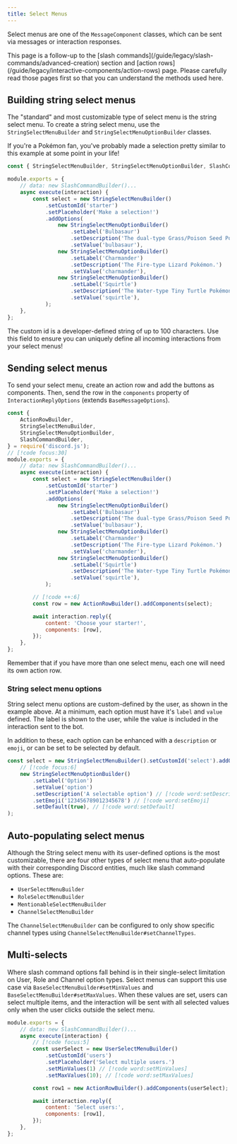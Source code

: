 ```yaml
---
title: Select Menus
---
```


Select menus are one of the `MessageComponent` classes, which can be sent via messages or interaction responses.

<Callout>
	This page is a follow-up to the [slash commands](/guide/legacy/slash-commands/advanced-creation) section and [action
	rows](/guide/legacy/interactive-components/action-rows) page. Please carefully read those pages first so that you can
	understand the methods used here.
</Callout>

## Building string select menus

The "standard" and most customizable type of select menu is the string select menu. To create a string select menu, use the `StringSelectMenuBuilder` and `StringSelectMenuOptionBuilder` classes.

If you're a Pokémon fan, you've probably made a selection pretty similar to this example at some point in your life!

```js
const { StringSelectMenuBuilder, StringSelectMenuOptionBuilder, SlashCommandBuilder } = require('discord.js');

module.exports = {
	// data: new SlashCommandBuilder()...
	async execute(interaction) {
		const select = new StringSelectMenuBuilder()
			.setCustomId('starter')
			.setPlaceholder('Make a selection!')
			.addOptions(
				new StringSelectMenuOptionBuilder()
					.setLabel('Bulbasaur')
					.setDescription('The dual-type Grass/Poison Seed Pokémon.')
					.setValue('bulbasaur'),
				new StringSelectMenuOptionBuilder()
					.setLabel('Charmander')
					.setDescription('The Fire-type Lizard Pokémon.')
					.setValue('charmander'),
				new StringSelectMenuOptionBuilder()
					.setLabel('Squirtle')
					.setDescription('The Water-type Tiny Turtle Pokémon.')
					.setValue('squirtle'),
			);
	},
};
```

<Callout>
	The custom id is a developer-defined string of up to 100 characters. Use this field to ensure you can uniquely define
	all incoming interactions from your select menus!
</Callout>

## Sending select menus

To send your select menu, create an action row and add the buttons as components. Then, send the row in the `components` property of `InteractionReplyOptions` (extends `BaseMessageOptions`).

```js
const {
	ActionRowBuilder,
	StringSelectMenuBuilder,
	StringSelectMenuOptionBuilder,
	SlashCommandBuilder,
} = require('discord.js');
// [!code focus:30]
module.exports = {
	// data: new SlashCommandBuilder()...
	async execute(interaction) {
		const select = new StringSelectMenuBuilder()
			.setCustomId('starter')
			.setPlaceholder('Make a selection!')
			.addOptions(
				new StringSelectMenuOptionBuilder()
					.setLabel('Bulbasaur')
					.setDescription('The dual-type Grass/Poison Seed Pokémon.')
					.setValue('bulbasaur'),
				new StringSelectMenuOptionBuilder()
					.setLabel('Charmander')
					.setDescription('The Fire-type Lizard Pokémon.')
					.setValue('charmander'),
				new StringSelectMenuOptionBuilder()
					.setLabel('Squirtle')
					.setDescription('The Water-type Tiny Turtle Pokémon.')
					.setValue('squirtle'),
			);

		// [!code ++:6]
		const row = new ActionRowBuilder().addComponents(select);

		await interaction.reply({
			content: 'Choose your starter!',
			components: [row],
		});
	},
};
```

<Callout>Remember that if you have more than one select menu, each one will need its own action row.</Callout>

### String select menu options

String select menu options are custom-defined by the user, as shown in the example above. At a minimum, each option must have it's `label` and `value` defined. The label is shown to the user, while the value is included in the interaction sent to the bot.

In addition to these, each option can be enhanced with a `description` or `emoji`, or can be set to be selected by default.

```js
const select = new StringSelectMenuBuilder().setCustomId('select').addOptions(
	// [!code focus:6]
	new StringSelectMenuOptionBuilder()
		.setLabel('Option')
		.setValue('option')
		.setDescription('A selectable option') // [!code word:setDescription]
		.setEmoji('123456789012345678') // [!code word:setEmoji]
		.setDefault(true), // [!code word:setDefault]
);
```

## Auto-populating select menus

Although the String select menu with its user-defined options is the most customizable, there are four other types of select menu that auto-populate with their corresponding Discord entities, much like slash command options. These are:

- `UserSelectMenuBuilder`
- `RoleSelectMenuBuilder`
- `MentionableSelectMenuBuilder`
- `ChannelSelectMenuBuilder`

The `ChannelSelectMenuBuilder` can be configured to only show specific channel types using `ChannelSelectMenuBuilder#setChannelTypes`.

## Multi-selects

Where slash command options fall behind is in their single-select limitation on User, Role and Channel option types. Select menus can support this use case via `BaseSelectMenuBuilder#setMinValues` and `BaseSelectMenuBuilder#setMaxValues`. When these values are set, users can select multiple items, and the interaction will be sent with all selected values only when the user clicks outside the select menu.

```js
module.exports = {
	// data: new SlashCommandBuilder()...
	async execute(interaction) {
		// [!code focus:5]
		const userSelect = new UserSelectMenuBuilder()
			.setCustomId('users')
			.setPlaceholder('Select multiple users.')
			.setMinValues(1) // [!code word:setMinValues]
			.setMaxValues(10); // [!code word:setMaxValues]

		const row1 = new ActionRowBuilder().addComponents(userSelect);

		await interaction.reply({
			content: 'Select users:',
			components: [row1],
		});
	},
};
```
